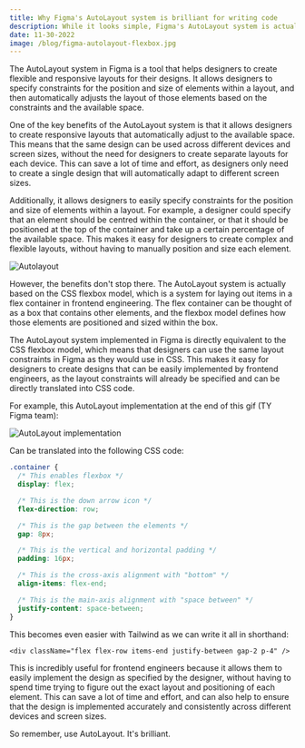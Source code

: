 ```yaml
---
title: Why Figma's AutoLayout system is brilliant for writing code
description: While it looks simple, Figma's AutoLayout system is actually designed on the Flexbox CSS model.
date: 11-30-2022
image: /blog/figma-autolayout-flexbox.jpg
---
```


The AutoLayout system in Figma is a tool that helps designers to create flexible and responsive layouts for their designs. It allows designers to specify constraints for the position and size of elements within a layout, and then automatically adjusts the layout of those elements based on the constraints and the available space.

One of the key benefits of the AutoLayout system is that it allows designers to create responsive layouts that automatically adjust to the available space. This means that the same design can be used across different devices and screen sizes, without the need for designers to create separate layouts for each device. This can save a lot of time and effort, as designers only need to create a single design that will automatically adapt to different screen sizes.

Additionally, it allows designers to easily specify constraints for the position and size of elements within a layout. For example, a designer could specify that an element should be centred within the container, or that it should be positioned at the top of the container and take up a certain percentage of the available space. This makes it easy for designers to create complex and flexible layouts, without having to manually position and size each element.

![Autolayout](/images/blog/neutral-autolayout-flexbox.png)

However, the benefits don't stop there. The AutoLayout system is actually based on the CSS flexbox model, which is a system for laying out items in a flex container in frontend engineering. The flex container can be thought of as a box that contains other elements, and the flexbox model defines how those elements are positioned and sized within the box.

The AutoLayout system implemented in Figma is directly equivalent to the CSS flexbox model, which means that designers can use the same layout constraints in Figma as they would use in CSS. This makes it easy for designers to create designs that can be easily implemented by frontend engineers, as the layout constraints will already be specified and can be directly translated into CSS code.

For example, this AutoLayout implementation at the end of this gif (TY Figma team):

![AutoLayout implementation](/images/blog/figma-autolayout.gif)

Can be translated into the following CSS code:

```css
.container {
  /* This enables flexbox */
  display: flex;

  /* This is the down arrow icon */
  flex-direction: row;

  /* This is the gap between the elements */
  gap: 8px;

  /* This is the vertical and horizontal padding */
  padding: 16px;

  /* This is the cross-axis alignment with "bottom" */
  align-items: flex-end;

  /* This is the main-axis alignment with "space between" */
  justify-content: space-between;
}
```

This becomes even easier with Tailwind as we can write it all in shorthand:

```tsx
<div className="flex flex-row items-end justify-between gap-2 p-4" />
```

This is incredibly useful for frontend engineers because it allows them to easily implement the design as specified by the designer, without having to spend time trying to figure out the exact layout and positioning of each element. This can save a lot of time and effort, and can also help to ensure that the design is implemented accurately and consistently across different devices and screen sizes.

So remember, use AutoLayout. It's brilliant.
